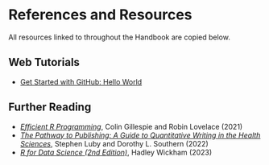 # References and Resources {-#resources}

All resources linked to throughout the Handbook are copied below.

## Web Tutorials {-#resourecs-tutorials}

* [Get Started with GitHub: Hello World](https://docs.github.com/en/get-started/quickstart/hello-world){target='blank}

## Further Reading {-#resources-reading}

* *[Efficient R Programming](https://csgillespie.github.io/efficientR/){target='blank'}*, Colin Gillespie and Robin Lovelace (2021)
* *[The Pathway to Publishing: A Guide to Quantitative Writing in the Health Sciences](https://doi.org/10.1007/978-3-030-98175-4){target='blank'}*, Stephen Luby and Dorothy L. Southern (2022)
* *[R for Data Science (2nd Edition)](https://r4ds.hadley.nz/){target='blank'}*, Hadley Wickham (2023)